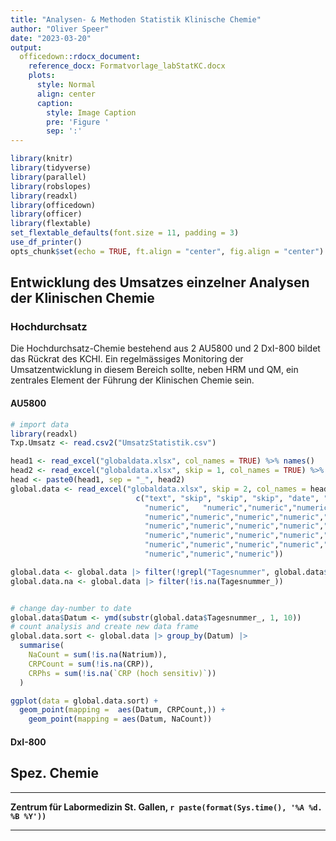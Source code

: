 ```yaml
---
title: "Analysen- & Methoden Statistik Klinische Chemie"
author: "Oliver Speer"
date: "2023-03-20"
output:
  officedown::rdocx_document:
    reference_docx: Formatvorlage_labStatKC.docx
    plots:
      style: Normal
      align: center
      caption:
        style: Image Caption
        pre: 'Figure '
        sep: ':'
---
```


```r
library(knitr)
library(tidyverse)
library(parallel)
library(robslopes)
library(readxl)
library(officedown)
library(officer)
library(flextable)
set_flextable_defaults(font.size = 11, padding = 3)
use_df_printer()
opts_chunk$set(echo = TRUE, ft.align = "center", fig.align = "center")
```


## Entwicklung des Umsatzes einzelner Analysen der Klinischen Chemie  

### Hochdurchsatz  
  
Die Hochdurchsatz-Chemie bestehend aus 2 AU5800 und 2 DxI-800 bildet das Rückrat des KCHI. Ein regelmässiges Monitoring der Umsatzentwicklung in diesem Bereich sollte, neben HRM und QM, ein zentrales Element der Führung der Klinischen Chemie sein.   
  
#### AU5800




```r
# import data
library(readxl)
Txp.Umsatz <- read.csv2("UmsatzStatistik.csv")

head1 <- read_excel("globaldata.xlsx", col_names = TRUE) %>% names()
head2 <- read_excel("globaldata.xlsx", skip = 1, col_names = TRUE) %>% names()
head <- paste0(head1, sep = "_", head2)
global.data <- read_excel("globaldata.xlsx", skip = 2, col_names = head, col_types = 
                            c("text", "skip", "skip", "skip", "date", "text", "text", "numeric", 
                              "numeric",   "numeric","numeric","numeric","numeric","numeric","numeric","numeric","numeric","numeric",
                              "numeric","numeric","numeric","numeric","numeric","numeric",
                              "numeric","numeric","numeric","numeric","numeric","numeric",
                              "numeric","numeric","numeric","numeric","numeric","numeric",
                              "numeric","numeric","numeric","numeric","numeric","numeric",
                              "numeric","numeric","numeric"))

global.data <- global.data |> filter(!grepl("Tagesnummer", global.data$Tagesnummer_))
global.data.na <- global.data |> filter(!is.na(Tagesnummer_))


# change day-number to date
global.data$Datum <- ymd(substr(global.data$Tagesnummer_, 1, 10))
# count analysis and create new data frame
global.data.sort <- global.data |> group_by(Datum) |>
  summarise(
    NaCount = sum(!is.na(Natrium)),
    CRPCount = sum(!is.na(CRP)),
    CRPhs = sum(!is.na(`CRP (hoch sensitiv)`))
  )
```

```r
ggplot(data = global.data.sort) + 
  geom_point(mapping =  aes(Datum, CRPCount,)) +
    geom_point(mapping = aes(Datum, NaCount))
```



#### DxI-800
  
  
## Spez. Chemie  
  




---
  

**Zentrum für Labormedizin St. Gallen, `r paste(format(Sys.time(), '%A %d. %B %Y'))`**




---
 
